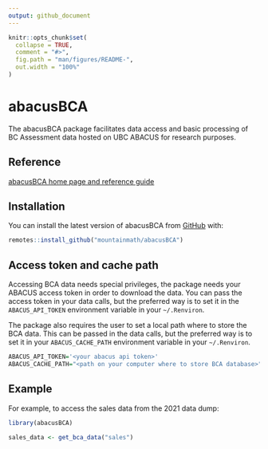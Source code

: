 ```yaml
---
output: github_document
---
```


<!-- README.md is generated from README.Rmd. Please edit that file -->

```r
knitr::opts_chunk$set(
  collapse = TRUE,
  comment = "#>",
  fig.path = "man/figures/README-",
  out.width = "100%"
)
```

# abacusBCA

<!-- badges: start -->
<!-- badges: end -->

The abacusBCA package facilitates data access and basic processing of BC Assessment data hosted on UBC ABACUS for research purposes.

## Reference

[abacusBCA home page and reference guide](https://mountainmath.github.io/abacusBCA/index.html)

## Installation

You can install the latest version of abacusBCA from [GitHub](https://CRAN.R-project.org) with:

``` r
remotes::install_github("mountainmath/abacusBCA")
```

## Access token and cache path
Accessing BCA data needs special privileges, the package needs your ABACUS access token in order to download the data. You can pass the access token in your data calls, but the preferred way is to set it in the `ABACUS_API_TOKEN` environment variable in your `~/.Renviron`.

The package also requires the user to set a local path where to store the BCA data. This can be passed in the data calls, but the preferred way is to set it in your `ABACUS_CACHE_PATH` environment variable in your `~/.Renviron`.

``` r
ABACUS_API_TOKEN='<your abacus api token>'
ABACUS_CACHE_PATH="<path on your computer where to store BCA database>"
```

## Example

For example, to access the sales data from the 2021 data dump:

```r
library(abacusBCA)

sales_data <- get_bca_data("sales")
```


